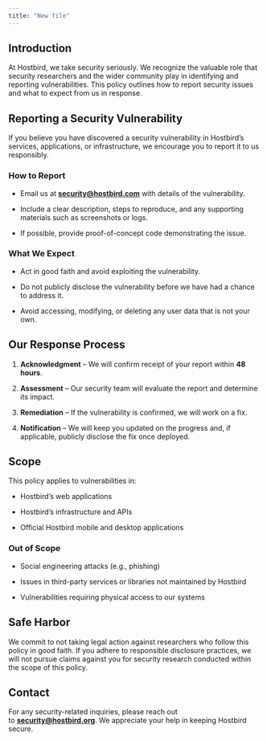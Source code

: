 ```yaml
---
title: "New file"
---
```


## Introduction

At Hostbird, we take security seriously. We recognize the valuable role that security researchers and the wider community play in identifying and reporting vulnerabilities. This policy outlines how to report security issues and what to expect from us in response.

## Reporting a Security Vulnerability

If you believe you have discovered a security vulnerability in Hostbird’s services, applications, or infrastructure, we encourage you to report it to us responsibly.

### How to Report

* Email us at [**security@hostbird.com**]() with details of the vulnerability.

* Include a clear description, steps to reproduce, and any supporting materials such as screenshots or logs.

* If possible, provide proof-of-concept code demonstrating the issue.

### What We Expect

* Act in good faith and avoid exploiting the vulnerability.

* Do not publicly disclose the vulnerability before we have had a chance to address it.

* Avoid accessing, modifying, or deleting any user data that is not your own.

## Our Response Process

1. **Acknowledgment** – We will confirm receipt of your report within **48 hours**.

2. **Assessment** – Our security team will evaluate the report and determine its impact.

3. **Remediation** – If the vulnerability is confirmed, we will work on a fix.

4. **Notification** – We will keep you updated on the progress and, if applicable, publicly disclose the fix once deployed.

## Scope

This policy applies to vulnerabilities in:

* Hostbird’s web applications

* Hostbird’s infrastructure and APIs

* Official Hostbird mobile and desktop applications

### Out of Scope

* Social engineering attacks (e.g., phishing)

* Issues in third-party services or libraries not maintained by Hostbird

* Vulnerabilities requiring physical access to our systems

## Safe Harbor

We commit to not taking legal action against researchers who follow this policy in good faith. If you adhere to responsible disclosure practices, we will not pursue claims against you for security research conducted within the scope of this policy.

## Contact

For any security-related inquiries, please reach out to [**security@hostbird.org**](mailto:security@hostbird.org). We appreciate your help in keeping Hostbird secure.